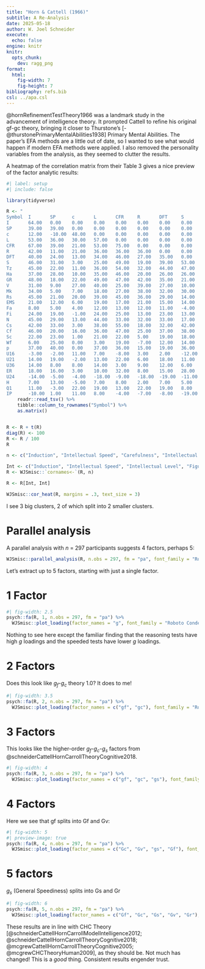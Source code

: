 ```yaml
---
title: "Horn & Cattell (1966)"
subtitle: A Re-Analysis
date: 2025-05-18
author: W. Joel Schneider
execute: 
  echo: false
engine: knitr
knitr: 
  opts_chunk: 
    dev: ragg_png
format: 
  html:
    fig-width: 7
    fig-height: 7
bibliography: refs.bib
csl: ../apa.csl
---
```


@hornRefinementTestTheory1966 was a landmark study in the advancement of intelligence theory. It prompted Cattell to refine his original gf-gc theory, bringing it closer to Thurstone's [-@thurstonePrimaryMentalAbilities1938] Primary Mental Abilities. The paper's EFA methods are a little out of date, so I wanted to see what would happen if modern EFA methods were applied. I also removed the personality variables from the analysis, as they seemed to clutter the results.

A heatmap of the correlation matrix from their Table 3 gives a nice preview of the factor analytic results:

```r
#| label: setup
#| include: false

library(tidyverse)

R <- "
Symbol	I     	SP    	c    	L     	CFR  	R     	DFT   	S     	Tz    	Ha    	GR    	V     	Mk    	Rs    	EMS   	Fa    	Fi    	N     	Cs    	Cf    	Sc   	Wf    	p    	U16   	U21  	U36   	ER    	U24   	H    	Q1   	IP   
I     	64.00 	0.00  	0.00 	0.00  	0.00 	0.00  	0.00  	0.00  	0.00  	0.00  	0.00  	0.00  	0.00  	0.00  	0.00  	0.00  	0.00  	0.00  	0.00  	0.00  	0.00 	0.00  	0.00 	0.00  	0.00 	0.00  	0.00  	0.00  	0.00 	0.00 	0.00 
SP    	39.00 	39.00 	0.00 	0.00  	0.00 	0.00  	0.00  	0.00  	0.00  	0.00  	0.00  	0.00  	0.00  	0.00  	0.00  	0.00  	0.00  	0.00  	0.00  	0.00  	0.00 	0.00  	0.00 	0.00  	0.00 	0.00  	0.00  	0.00  	0.00 	0.00 	0.00 
c     	12.00 	-10.00	48.00	0.00  	0.00 	0.00  	0.00  	0.00  	0.00  	0.00  	0.00  	0.00  	0.00  	0.00  	0.00  	0.00  	0.00  	0.00  	0.00  	0.00  	0.00 	0.00  	0.00 	0.00  	0.00 	0.00  	0.00  	0.00  	0.00 	0.00 	0.00 
L     	53.00 	36.00 	30.00	57.00 	0.00 	0.00  	0.00  	0.00  	0.00  	0.00  	0.00  	0.00  	0.00  	0.00  	0.00  	0.00  	0.00  	0.00  	0.00  	0.00  	0.00 	0.00  	0.00 	0.00  	0.00 	0.00  	0.00  	0.00  	0.00 	0.00 	0.00 
CFR   	67.00 	39.00 	21.00	53.00 	75.00	0.00  	0.00  	0.00  	0.00  	0.00  	0.00  	0.00  	0.00  	0.00  	0.00  	0.00  	0.00  	0.00  	0.00  	0.00  	0.00 	0.00  	0.00 	0.00  	0.00 	0.00  	0.00  	0.00  	0.00 	0.00 	0.00 
R     	42.00 	11.00 	21.00	36.00 	36.00	36.00 	0.00  	0.00  	0.00  	0.00  	0.00  	0.00  	0.00  	0.00  	0.00  	0.00  	0.00  	0.00  	0.00  	0.00  	0.00 	0.00  	0.00 	0.00  	0.00 	0.00  	0.00  	0.00  	0.00 	0.00 	0.00 
DFT   	40.00 	24.00 	13.00	34.00 	46.00	27.00 	35.00 	0.00  	0.00  	0.00  	0.00  	0.00  	0.00  	0.00  	0.00  	0.00  	0.00  	0.00  	0.00  	0.00  	0.00 	0.00  	0.00 	0.00  	0.00 	0.00  	0.00  	0.00  	0.00 	0.00 	0.00 
S     	46.00 	31.00 	3.00 	25.00 	49.00	19.00 	39.00 	53.00 	0.00  	0.00  	0.00  	0.00  	0.00  	0.00  	0.00  	0.00  	0.00  	0.00  	0.00  	0.00  	0.00 	0.00  	0.00 	0.00  	0.00 	0.00  	0.00  	0.00  	0.00 	0.00 	0.00 
Tz    	45.00 	22.00 	11.00	36.00 	54.00	32.00 	44.00 	47.00 	58.00 	0.00  	0.00  	0.00  	0.00  	0.00  	0.00  	0.00  	0.00  	0.00  	0.00  	0.00  	0.00 	0.00  	0.00 	0.00  	0.00 	0.00  	0.00  	0.00  	0.00 	0.00 	0.00 
Ha    	37.00 	28.00 	10.00	35.00 	46.00	20.00 	26.00 	26.00 	32.00 	38.00 	0.00  	0.00  	0.00  	0.00  	0.00  	0.00  	0.00  	0.00  	0.00  	0.00  	0.00 	0.00  	0.00 	0.00  	0.00 	0.00  	0.00  	0.00  	0.00 	0.00 	0.00 
GR    	48.00 	18.00 	22.00	49.00 	47.00	42.00 	35.00 	21.00 	42.00 	34.00 	73.00 	0.00  	0.00  	0.00  	0.00  	0.00  	0.00  	0.00  	0.00  	0.00  	0.00 	0.00  	0.00 	0.00  	0.00 	0.00  	0.00  	0.00  	0.00 	0.00 	0.00 
V     	31.00 	9.00  	27.00	40.00 	25.00	39.00 	27.00 	10.00 	35.00 	20.00 	76.00 	78.00 	0.00  	0.00  	0.00  	0.00  	0.00  	0.00  	0.00  	0.00  	0.00 	0.00  	0.00 	0.00  	0.00 	0.00  	0.00  	0.00  	0.00 	0.00 	0.00 
Mk    	34.00 	5.00  	7.00 	18.00 	27.00	38.00 	32.00 	30.00 	41.00 	12.00 	46.00 	45.00 	62.00 	0.00  	0.00  	0.00  	0.00  	0.00  	0.00  	0.00  	0.00 	0.00  	0.00 	0.00  	0.00 	0.00  	0.00  	0.00  	0.00 	0.00 	0.00 
Rs    	45.00 	21.00 	20.00	39.00 	45.00	36.00 	29.00 	14.00 	26.00 	33.00 	60.00 	55.00 	30.00 	51.00 	0.00  	0.00  	0.00  	0.00  	0.00  	0.00  	0.00 	0.00  	0.00 	0.00  	0.00 	0.00  	0.00  	0.00  	0.00 	0.00 	0.00 
EMS   	21.00 	12.00 	6.00 	19.00 	17.00	21.00 	15.00 	14.00 	13.00 	14.00 	32.00 	44.00 	20.00 	35.00 	32.00 	0.00  	0.00  	0.00  	0.00  	0.00  	0.00 	0.00  	0.00 	0.00  	0.00 	0.00  	0.00  	0.00  	0.00 	0.00 	0.00 
Fa    	8.00  	5.00  	4.00 	12.00 	13.00	12.00 	11.00 	-4.00 	19.00 	24.00 	35.00 	42.00 	13.00 	25.00 	23.00 	57.00 	0.00  	0.00  	0.00  	0.00  	0.00 	0.00  	0.00 	0.00  	0.00 	0.00  	0.00  	0.00  	0.00 	0.00 	0.00 
Fi    	24.00 	19.00 	-1.00	24.00 	25.00	13.00 	23.00 	13.00 	21.00 	26.00 	36.00 	34.00 	21.00 	28.00 	24.00 	53.00 	46.00 	0.00  	0.00  	0.00  	0.00 	0.00  	0.00 	0.00  	0.00 	0.00  	0.00  	0.00  	0.00 	0.00 	0.00 
N     	45.00 	29.00 	13.00	44.00 	33.00	32.00 	33.00 	17.00 	32.00 	35.00 	45.00 	44.00 	30.00 	35.00 	30.00 	27.00 	36.00 	53.00 	0.00  	0.00  	0.00 	0.00  	0.00 	0.00  	0.00 	0.00  	0.00  	0.00  	0.00 	0.00 	0.00 
Cs    	42.00 	33.00 	3.00 	38.00 	55.00	18.00 	32.00 	42.00 	42.00 	42.00 	33.00 	23.00 	16.00 	31.00 	21.00 	25.00 	26.00 	28.00 	52.00 	0.00  	0.00 	0.00  	0.00 	0.00  	0.00 	0.00  	0.00  	0.00  	0.00 	0.00 	0.00 
Cf    	46.00 	20.00 	16.00	36.00 	47.00	25.00 	37.00 	38.00 	55.00 	34.00 	35.00 	28.00 	33.00 	31.00 	19.00 	11.00 	23.00 	32.00 	48.00 	47.00 	0.00 	0.00  	0.00 	0.00  	0.00 	0.00  	0.00  	0.00  	0.00 	0.00 	0.00 
Sc    	22.00 	23.00 	1.00 	21.00 	22.00	5.00  	19.00 	18.00 	22.00 	30.00 	17.00 	18.00 	3.00  	19.00 	25.00 	25.00 	41.00 	39.00 	29.00 	24.00 	58.00	0.00  	0.00 	0.00  	0.00 	0.00  	0.00  	0.00  	0.00 	0.00 	0.00 
Wf    	6.00  	25.00 	0.00 	3.00  	19.00	-7.00 	12.00 	14.00 	12.00 	17.00 	-2.00 	-3.00 	-15.00	1.00  	13.00 	19.00 	26.00 	13.00 	29.00 	11.00 	49.00	46.00 	0.00 	0.00  	0.00 	0.00  	0.00  	0.00  	0.00 	0.00 	0.00 
p     	37.00 	40.00 	0.00 	37.00 	36.00	15.00 	19.00 	36.00 	30.00 	36.00 	23.00 	22.00 	5.00  	22.00 	32.00 	16.00 	30.00 	52.00 	43.00 	27.00 	47.00	32.00 	62.00	0.00  	0.00 	0.00  	0.00  	0.00  	0.00 	0.00 	0.00 
U16   	-3.00 	-2.00 	11.00	7.00  	-8.00	3.00  	2.00  	-12.00	-11.00	-12.00	9.00  	19.00 	-2.00 	4.00  	10.00 	16.00 	3.00  	-6.00 	1.00  	-2.00 	-2.00	-4.00 	3.00 	37.00 	0.00 	0.00  	0.00  	0.00  	0.00 	0.00 	0.00 
U21   	14.00 	19.00 	-2.00	13.00 	22.00	6.00  	18.00 	11.00 	23.00 	16.00 	18.00 	14.00 	4.00  	10.00 	5.00  	22.00 	21.00 	21.00 	31.00 	16.00 	23.00	26.00 	28.00	16.00 	35.00	0.00  	0.00  	0.00  	0.00 	0.00 	0.00 
U36   	14.00 	8.00  	8.00 	14.00 	3.00 	9.00  	12.00 	6.00  	9.00  	5.00  	26.00 	32.00 	24.00 	21.00 	24.00 	21.00 	9.00  	18.00 	10.00 	2.00  	5.00 	-11.00	6.00 	17.00 	5.00 	25.00 	0.00  	0.00  	0.00 	0.00 	0.00 
ER    	18.00 	16.00 	3.00 	10.00 	32.00	8.00  	15.00 	28.00 	23.00 	20.00 	12.00 	4.00  	22.00 	20.00 	10.00 	6.00  	10.00 	6.00  	29.00 	15.00 	8.00 	10.00 	22.00	-10.00	26.00	-2.00 	79.00 	0.00  	0.00 	0.00 	0.00 
U24   	-14.00	-5.00 	-4.00	-18.00	-9.00	-18.00	-19.00	-11.00	-20.00	-4.00 	-37.00	-39.00	-33.00	-24.00	-14.00	-15.00	-17.00	-14.00	-10.00	-14.00	-9.00	-15.00	-4.00	-12.00	-5.00	-15.00	4.00  	50.00 	0.00 	0.00 	0.00 
H     	7.00  	13.00 	-5.00	7.00  	8.00 	2.00  	7.00  	5.00  	7.00  	15.00 	20.00 	18.00 	14.00 	11.00 	9.00  	17.00 	15.00 	21.00 	16.00 	4.00  	20.00	6.00  	16.00	21.00 	35.00	-1.00 	10.00 	-49.00	80.00	0.00 	0.00 
Q1    	11.00 	-3.00 	22.00	19.00 	13.00	22.00 	19.00 	8.00  	17.00 	4.00  	32.00 	42.00 	35.00 	23.00 	20.00 	21.00 	18.00 	17.00 	6.00  	20.00 	6.00 	-11.00	6.00 	26.00 	9.00 	19.00 	12.00 	-35.00	21.00	39.00	0.00 
IP    	-10.00	1.00  	11.00	8.00  	-4.00	-7.00 	-8.00 	-19.00	-5.00 	-2.00 	6.00  	14.00 	-26.00	1.00  	6.00  	22.00 	7.00  	-3.00 	5.00  	-2.00 	1.00 	12.00 	3.00 	22.00 	11.00	12.00 	-17.00	14.00 	-8.00	2.00 	42.00" %>%
	readr::read_tsv() %>%
	tibble::column_to_rownames("Symbol") %>%
	as.matrix()


R <- R + t(R)
diag(R) <- 100
R <- R / 100
R

n <- c("Induction", "Intellectual Speed", "Carefulness", "Intellectual Level", "Figural Relations", "General Reasoning", "Adaptive Flexibility", "Spatial Orientation", "Visualization", "Associative Memory", "Semantic Relations", "Verbal Comprehension", "Mechanical Knowledge", "Formal Reasoning", "Experiential Evaluation", "Associational Fluency", "Ideational Fluency", "Number Facility", "Speed of Closure", "Flexibility of Closure", "Speed of Copying", "Writing Flexibility", "Perceptual Speed", "Assentive Ego", "Exuberance", "Self-Sentiment", "Early Risks", "Unbound Anxiety", "Adventurousness", "Experimenting", "Sensitivity")

Int <- c("Induction", "Intellectual Speed", "Intellectual Level", "Figural Relations", "General Reasoning", "Spatial Orientation", "Visualization", "Associative Memory", "Semantic Relations", "Verbal Comprehension", "Mechanical Knowledge", "Formal Reasoning", "Experiential Evaluation", "Associational Fluency", "Ideational Fluency", "Number Facility", "Speed of Closure", "Flexibility of Closure", "Speed of Copying", "Writing Flexibility", "Perceptual Speed", "Adaptive Flexibility")
R <- WJSmisc::`cornames<-`(R, n)

R <- R[Int, Int]
```

```r
WJSmisc::cor_heat(R, margins = .3, text_size = 3)
```

I see 3 big clusters, 2 of which split into 2 smaller clusters.

# Parallel analysis

A parallel analysis with *n* = 297 participants suggests 4 factors, perhaps 5:

```r
WJSmisc::parallel_analysis(R, n.obs = 297, fm = "pa", font_family = "Roboto Condensed")
```

Let's extract up to 5 factors, starting with just a single factor.

# 1 Factor

```r
#| fig-width: 2.5
psych::fa(R, 1, n.obs = 297, fm = "pa") %>% 
  WJSmisc::plot_loading(factor_names = "g", font_family = "Roboto Condensed")
```

Nothing to see here except the familiar finding that the reasoning tests have high *g* loadings and the speeded tests have lower *g* loadings.

# 2 Factors

Does this look like *g~f~*-*g~c~* theory 1.0? It does to me!

```r
#| fig-width: 3.5
psych::fa(R, 2, n.obs = 297, fm = "pa") %>% 
  WJSmisc::plot_loading(factor_names = c("gf", "gc"), font_family = "Roboto Condensed")
```

# 3 Factors

This looks like the higher-order *g~f~*-*g~c~*-*g~s~* factors from @schneiderCattellHornCarrollTheoryCognitive2018.

```r
#| fig-width: 4
psych::fa(R, 3, n.obs = 297, fm = "pa") %>% 
  WJSmisc::plot_loading(factor_names = c("gf", "gc", "gs"), font_family = "Roboto Condensed")
```

# 4 Factors

Here we see that gf splits into Gf and Gv:

```r
#| fig-width: 5
#| preview-image: true
psych::fa(R, 4, n.obs = 297, fm = "pa") %>% 
  WJSmisc::plot_loading(factor_names = c("Gc", "Gv", "gs", "Gf"), font_family = "Roboto Condensed")
```

# 5 factors

*g~s~* (General Speediness) splits into Gs and Gr

```r
#| fig-width: 6
psych::fa(R, 5, n.obs = 297, fm = "pa") %>% 
  WJSmisc::plot_loading(factor_names = c("Gf", "Gc", "Gs", "Gv", "Gr"), font_family = "Roboto Condensed")
```

These results are in line with CHC Theory [@schneiderCattellHornCarrollModelIntelligence2012; @schneiderCattellHornCarrollTheoryCognitive2018; @mcgrewCattellHornCarrollTheoryCognitive2005; @mcgrewCHCTheoryHuman2009], as they should be. Not much has changed! This is a *good* thing. Consistent results engender trust.
